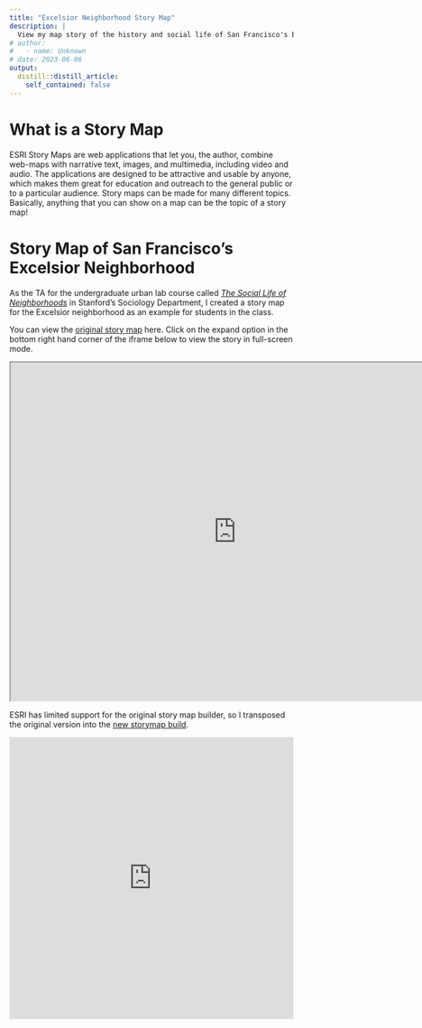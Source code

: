 ```yaml
---
title: "Excelsior Neighborhood Story Map"
description: |
  View my map story of the history and social life of San Francisco's Excelsior neighborhood.
# author:
#   - name: Unknown
# date: 2023-06-06
output:
  distill::distill_article:
    self_contained: false
---
```


# What is a Story Map

ESRI Story Maps are web applications that let you, the author, combine web-maps with narrative text, images, and multimedia, including video and audio. The applications are designed to be attractive and usable by anyone, which makes them great for education and outreach to the general public or to a particular audience. Story maps can be made for many different topics. Basically, anything that you can show on a map can be the topic of a story map!

# Story Map of San Francisco's Excelsior Neighborhood

As the TA for the undergraduate urban lab course called [*The Social Life of Neighborhoods*](https://bookdown.org/fis/social-life-of-neighborhoods/) in Stanford's Sociology Department, I created a story map for the Excelsior neighborhood as an example for students in the class. 

You can view the [original story map](https://arcg.is/1Xj0v4) here. Click on the expand option in the bottom right hand corner of the iframe below to view the story in full-screen mode.

<iframe width="800px" height="600px" src="https://stanford.maps.arcgis.com/apps/MapJournal/index.html?appid=64c1e53d0ad3424f899049f619658869"></iframe>


ESRI has limited support for the original story map builder, so I transposed the original version into the [new storymap build](https://storymaps.arcgis.com/stories/e1c4ee27db744b1ebf4de0f4fbd6e304).

<iframe src="https://storymaps.arcgis.com/stories/e1c4ee27db744b1ebf4de0f4fbd6e304" width="100%" height="500px" frameborder="0" allowfullscreen allow="geolocation"></iframe>


